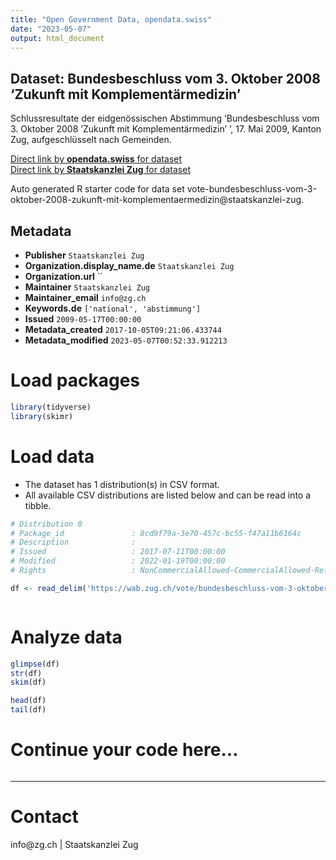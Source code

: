 ```yaml
---
title: "Open Government Data, opendata.swiss"
date: "2023-05-07"
output: html_document
---
```


## Dataset: Bundesbeschluss vom 3. Oktober 2008 'Zukunft mit Komplementärmedizin'

Schlussresultate der eidgenössischen Abstimmung 'Bundesbeschluss vom 3. Oktober 2008 'Zukunft mit Komplementärmedizin' ', 17. Mai 2009, Kanton Zug, aufgeschlüsselt nach Gemeinden.

[Direct link by **opendata.swiss** for dataset](https://opendata.swiss/de/dataset/bundesbeschluss-vom-3-oktober-2008-zukunft-mit-komplementarmedizin)<br>
[Direct link by **Staatskanzlei Zug** for dataset](https://wab.zug.ch/vote/bundesbeschluss-vom-3-oktober-2008-zukunft-mit-komplementaermedizin/data)

Auto generated R starter code for data set vote-bundesbeschluss-vom-3-oktober-2008-zukunft-mit-komplementaermedizin@staatskanzlei-zug.

## Metadata

- **Publisher** `Staatskanzlei Zug`
- **Organization.display_name.de** `Staatskanzlei Zug`
- **Organization.url** ``
- **Maintainer** `Staatskanzlei Zug`
- **Maintainer_email** `info@zg.ch`
- **Keywords.de** `['national', 'abstimmung']`
- **Issued** `2009-05-17T00:00:00`
- **Metadata_created** `2017-10-05T09:21:06.433744`
- **Metadata_modified** `2023-05-07T00:52:33.912213`


# Load packages

```r

library(tidyverse)
library(skimr)

```

# Load data

-   The dataset has 1 distribution(s) in CSV format.
-   All available CSV distributions are listed below and can be read into a tibble.

```r

# Distribution 0
# Package_id               : 8cd9f79a-3e70-457c-bc55-f47a11b6164c
# Description              : 
# Issued                   : 2017-07-11T00:00:00
# Modified                 : 2022-01-19T00:00:00
# Rights                   : NonCommercialAllowed-CommercialAllowed-ReferenceRequired

df <- read_delim('https://wab.zug.ch/vote/bundesbeschluss-vom-3-oktober-2008-zukunft-mit-komplementaermedizin/data-csv')



```

# Analyze data

```r

glimpse(df)
str(df)
skim(df)

head(df)
tail(df)

```

# Continue your code here...

```r

```

------------------------------------------------------------------------

# Contact

info@zg.ch | Staatskanzlei Zug
